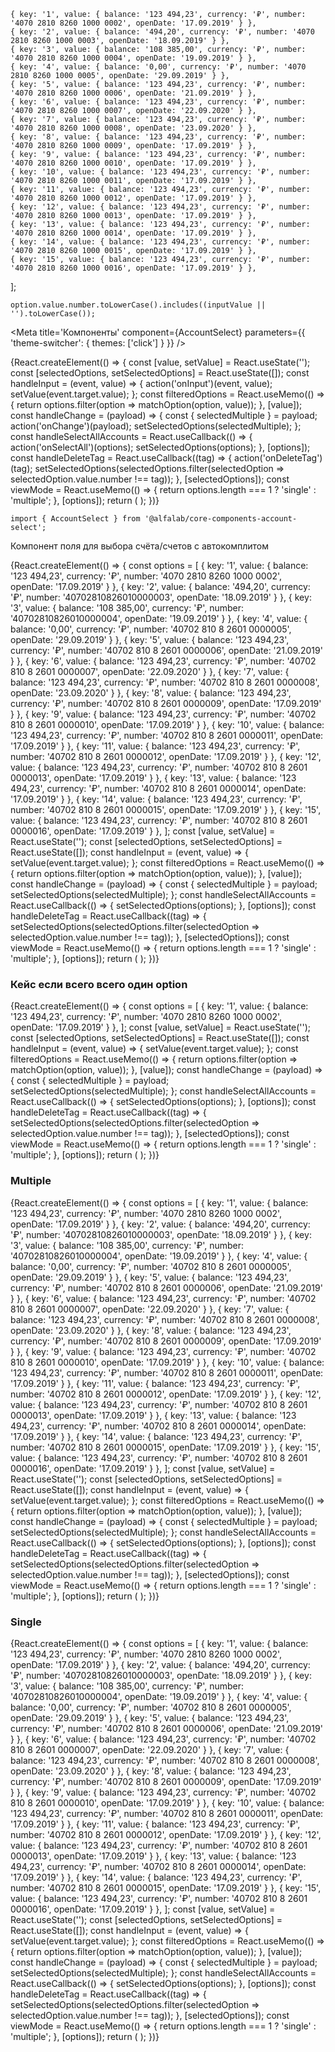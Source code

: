 
    { key: '1', value: { balance: '123 494,23', currency: '₽', number: '4070 2810 8260 1000 0002', openDate: '17.09.2019' } },
    { key: '2', value: { balance: '494,20', currency: '₽', number: '4070 2810 8260 1000 0003', openDate: '18.09.2019' } },
    { key: '3', value: { balance: '108 385,00', currency: '₽', number: '4070 2810 8260 1000 0004', openDate: '19.09.2019' } },
    { key: '4', value: { balance: '0,00', currency: '₽', number: '4070 2810 8260 1000 0005', openDate: '29.09.2019' } },
    { key: '5', value: { balance: '123 494,23', currency: '₽', number: '4070 2810 8260 1000 0006', openDate: '21.09.2019' } },
    { key: '6', value: { balance: '123 494,23', currency: '₽', number: '4070 2810 8260 1000 0007', openDate: '22.09.2020' } },
    { key: '7', value: { balance: '123 494,23', currency: '₽', number: '4070 2810 8260 1000 0008', openDate: '23.09.2020' } },
    { key: '8', value: { balance: '123 494,23', currency: '₽', number: '4070 2810 8260 1000 0009', openDate: '17.09.2019' } },
    { key: '9', value: { balance: '123 494,23', currency: '₽', number: '4070 2810 8260 1000 0010', openDate: '17.09.2019' } },
    { key: '10', value: { balance: '123 494,23', currency: '₽', number: '4070 2810 8260 1000 0011', openDate: '17.09.2019' } },
    { key: '11', value: { balance: '123 494,23', currency: '₽', number: '4070 2810 8260 1000 0012', openDate: '17.09.2019' } },
    { key: '12', value: { balance: '123 494,23', currency: '₽', number: '4070 2810 8260 1000 0013', openDate: '17.09.2019' } },
    { key: '13', value: { balance: '123 494,23', currency: '₽', number: '4070 2810 8260 1000 0014', openDate: '17.09.2019' } },
    { key: '14', value: { balance: '123 494,23', currency: '₽', number: '4070 2810 8260 1000 0015', openDate: '17.09.2019' } },
    { key: '15', value: { balance: '123 494,23', currency: '₽', number: '4070 2810 8260 1000 0016', openDate: '17.09.2019' } },
];

    option.value.number.toLowerCase().includes((inputValue || '').toLowerCase());

<Meta
    title='Компоненты'
    component={AccountSelect}
    parameters={{ 'theme-switcher': { themes: ['click'] } }}
/>

<!-- Canvas -->

<Story name='AccountSelect'>
    {React.createElement(() => {
        const [value, setValue] = React.useState('');
        const [selectedOptions, setSelectedOptions] = React.useState([]);
        const handleInput = (event, value) => {
            action('onInput')(event, value);
            setValue(event.target.value);
        };
        const filteredOptions = React.useMemo(() => {
            return options.filter(option => matchOption(option, value));
        }, [value]);
        const handleChange = (payload) => {
            const { selectedMultiple } = payload;
            action('onChange')(payload);
            setSelectedOptions(selectedMultiple);
        };
        const handleSelectAllAccounts = React.useCallback(() => {
            action('onSelectAll')(options);
            setSelectedOptions(options);
        }, [options]);
        const handleDeleteTag = React.useCallback((tag) => {
            action('onDeleteTag')(tag);
            setSelectedOptions(selectedOptions.filter(selectedOption => selectedOption.value.number !== tag));
        }, [selectedOptions]);
        const viewMode = React.useMemo(() => {
            return options.length === 1 ? 'single' : 'multiple';
        }, [options]);
        return (
            <AccountSelect
                block={true}
                value={value}
                view={viewMode}
                multiple={boolean('multiple', true)}
                size={select('size', ['s', 'm', 'l'], 'm')}
                label={text('label', 'Номер счёта справки')}
                allowUnselect={boolean('allowUnselect', true)}
                closeOnSelect={boolean('closeOnSelect', false)}
                placeholder={text('placeholder', 'Введите номер счёта справки')}
                onInput={handleInput}
                onChange={handleChange}
                options={filteredOptions}
                selected={selectedOptions}
                onDeleteTag={handleDeleteTag}
                onSelectAll={handleSelectAllAccounts}
            />
        );
    })}
</Story>

<!-- Docs -->

<ComponentHeader
    name='AccountSelect'
    stage={1}
/>

```tsx
import { AccountSelect } from '@alfalab/core-components-account-select';
```

Компонент поля для выбора счёта/счетов с автокомплитом

<Preview>
    {React.createElement(() => {
        const options = [
            { key: '1', value: { balance: '123 494,23', currency: '₽', number: '4070 2810 8260 1000 0002', openDate: '17.09.2019' } },
            { key: '2', value: { balance: '494,20', currency: '₽', number: '40702810826010000003', openDate: '18.09.2019' } },
            { key: '3', value: { balance: '108 385,00', currency: '₽', number: '40702810826010000004', openDate: '19.09.2019' } },
            { key: '4', value: { balance: '0,00', currency: '₽', number: '40702 810 8 2601 0000005', openDate: '29.09.2019' } },
            { key: '5', value: { balance: '123 494,23', currency: '₽', number: '40702 810 8 2601 0000006', openDate: '21.09.2019' } },
            { key: '6', value: { balance: '123 494,23', currency: '₽', number: '40702 810 8 2601 0000007', openDate: '22.09.2020' } },
            { key: '7', value: { balance: '123 494,23', currency: '₽', number: '40702 810 8 2601 0000008', openDate: '23.09.2020' } },
            { key: '8', value: { balance: '123 494,23', currency: '₽', number: '40702 810 8 2601 0000009', openDate: '17.09.2019' } },
            { key: '9', value: { balance: '123 494,23', currency: '₽', number: '40702 810 8 2601 0000010', openDate: '17.09.2019' } },
            { key: '10', value: { balance: '123 494,23', currency: '₽', number: '40702 810 8 2601 0000011', openDate: '17.09.2019' } },
            { key: '11', value: { balance: '123 494,23', currency: '₽', number: '40702 810 8 2601 0000012', openDate: '17.09.2019' } },
            { key: '12', value: { balance: '123 494,23', currency: '₽', number: '40702 810 8 2601 0000013', openDate: '17.09.2019' } },
            { key: '13', value: { balance: '123 494,23', currency: '₽', number: '40702 810 8 2601 0000014', openDate: '17.09.2019' } },
            { key: '14', value: { balance: '123 494,23', currency: '₽', number: '40702 810 8 2601 0000015', openDate: '17.09.2019' } },
            { key: '15', value: { balance: '123 494,23', currency: '₽', number: '40702 810 8 2601 0000016', openDate: '17.09.2019' } },
        ];
        const [value, setValue] = React.useState('');
        const [selectedOptions, setSelectedOptions] = React.useState([]);
        const handleInput = (event, value) => {
            setValue(event.target.value);
        };
        const filteredOptions = React.useMemo(() => {
            return options.filter(option => matchOption(option, value));
        }, [value]);
        const handleChange = (payload) => {
            const { selectedMultiple } = payload;
            setSelectedOptions(selectedMultiple);
        };
        const handleSelectAllAccounts = React.useCallback(() => {
            setSelectedOptions(options);
        }, [options]);
        const handleDeleteTag = React.useCallback((tag) => {
            setSelectedOptions(selectedOptions.filter(selectedOption => selectedOption.value.number !== tag));
        }, [selectedOptions]);
        const viewMode = React.useMemo(() => {
            return options.length === 1 ? 'single' : 'multiple';
        }, [options]);
        return (
            <AccountSelect
                size="m"
                block={true}
                value={value}
                view={viewMode}
                multiple={true}
                allowUnselect={true}
                closeOnSelect={false}
                label="Номер счёта справки"
                placeholder="Введите номер счёта справки"
                onInput={handleInput}
                onChange={handleChange}
                options={filteredOptions}
                selected={selectedOptions}
                onDeleteTag={handleDeleteTag}
                onSelectAll={handleSelectAllAccounts}
            />
        );
    })}
</Preview>

<Props of={AccountSelect} />

### Кейс если всего всего один option

<Preview>
    {React.createElement(() => {
        const options = [
            { key: '1', value: { balance: '123 494,23', currency: '₽', number: '4070 2810 8260 1000 0002', openDate: '17.09.2019' } },
        ];
        const [value, setValue] = React.useState('');
        const [selectedOptions, setSelectedOptions] = React.useState([]);
        const handleInput = (event, value) => {
            setValue(event.target.value);
        };
        const filteredOptions = React.useMemo(() => {
            return options.filter(option => matchOption(option, value));
        }, [value]);
        const handleChange = (payload) => {
            const { selectedMultiple } = payload;
            setSelectedOptions(selectedMultiple);
        };
        const handleSelectAllAccounts = React.useCallback(() => {
            setSelectedOptions(options);
        }, [options]);
        const handleDeleteTag = React.useCallback((tag) => {
            setSelectedOptions(selectedOptions.filter(selectedOption => selectedOption.value.number !== tag));
        }, [selectedOptions]);
        const viewMode = React.useMemo(() => {
            return options.length === 1 ? 'single' : 'multiple';
        }, [options]);
        return (
            <AccountSelect
                size="m"
                block={true}
                value={value}
                view={viewMode}
                multiple={true}
                allowUnselect={true}
                closeOnSelect={false}
                label="Номер счёта справки"
                placeholder="Введите номер счёта справки"
                onInput={handleInput}
                onChange={handleChange}
                options={filteredOptions}
                selected={selectedOptions}
                onDeleteTag={handleDeleteTag}
                onSelectAll={handleSelectAllAccounts}
            />
        );
    })}
</Preview>

### Multiple

<Preview>
    {React.createElement(() => {
        const options = [
            { key: '1', value: { balance: '123 494,23', currency: '₽', number: '4070 2810 8260 1000 0002', openDate: '17.09.2019' } },
            { key: '2', value: { balance: '494,20', currency: '₽', number: '40702810826010000003', openDate: '18.09.2019' } },
            { key: '3', value: { balance: '108 385,00', currency: '₽', number: '40702810826010000004', openDate: '19.09.2019' } },
            { key: '4', value: { balance: '0,00', currency: '₽', number: '40702 810 8 2601 0000005', openDate: '29.09.2019' } },
            { key: '5', value: { balance: '123 494,23', currency: '₽', number: '40702 810 8 2601 0000006', openDate: '21.09.2019' } },
            { key: '6', value: { balance: '123 494,23', currency: '₽', number: '40702 810 8 2601 0000007', openDate: '22.09.2020' } },
            { key: '7', value: { balance: '123 494,23', currency: '₽', number: '40702 810 8 2601 0000008', openDate: '23.09.2020' } },
            { key: '8', value: { balance: '123 494,23', currency: '₽', number: '40702 810 8 2601 0000009', openDate: '17.09.2019' } },
            { key: '9', value: { balance: '123 494,23', currency: '₽', number: '40702 810 8 2601 0000010', openDate: '17.09.2019' } },
            { key: '10', value: { balance: '123 494,23', currency: '₽', number: '40702 810 8 2601 0000011', openDate: '17.09.2019' } },
            { key: '11', value: { balance: '123 494,23', currency: '₽', number: '40702 810 8 2601 0000012', openDate: '17.09.2019' } },
            { key: '12', value: { balance: '123 494,23', currency: '₽', number: '40702 810 8 2601 0000013', openDate: '17.09.2019' } },
            { key: '13', value: { balance: '123 494,23', currency: '₽', number: '40702 810 8 2601 0000014', openDate: '17.09.2019' } },
            { key: '14', value: { balance: '123 494,23', currency: '₽', number: '40702 810 8 2601 0000015', openDate: '17.09.2019' } },
            { key: '15', value: { balance: '123 494,23', currency: '₽', number: '40702 810 8 2601 0000016', openDate: '17.09.2019' } },
        ];
        const [value, setValue] = React.useState('');
        const [selectedOptions, setSelectedOptions] = React.useState([]);
        const handleInput = (event, value) => {
            setValue(event.target.value);
        };
        const filteredOptions = React.useMemo(() => {
            return options.filter(option => matchOption(option, value));
        }, [value]);
        const handleChange = (payload) => {
            const { selectedMultiple } = payload;
            setSelectedOptions(selectedMultiple);
        };
        const handleSelectAllAccounts = React.useCallback(() => {
            setSelectedOptions(options);
        }, [options]);
        const handleDeleteTag = React.useCallback((tag) => {
            setSelectedOptions(selectedOptions.filter(selectedOption => selectedOption.value.number !== tag));
        }, [selectedOptions]);
        const viewMode = React.useMemo(() => {
            return options.length === 1 ? 'single' : 'multiple';
        }, [options]);
        return (
            <AccountSelect
                size="m"
                block={true}
                value={value}
                view={viewMode}
                multiple={true}
                allowUnselect={true}
                closeOnSelect={false}
                label="Номер счёта справки"
                placeholder="Введите номер счёта справки"
                onInput={handleInput}
                onChange={handleChange}
                options={filteredOptions}
                selected={selectedOptions}
                onDeleteTag={handleDeleteTag}
                onSelectAll={handleSelectAllAccounts}
            />
        );
    })}
</Preview>


### Single

<Preview>
    {React.createElement(() => {
        const options = [
            { key: '1', value: { balance: '123 494,23', currency: '₽', number: '4070 2810 8260 1000 0002', openDate: '17.09.2019' } },
            { key: '2', value: { balance: '494,20', currency: '₽', number: '40702810826010000003', openDate: '18.09.2019' } },
            { key: '3', value: { balance: '108 385,00', currency: '₽', number: '40702810826010000004', openDate: '19.09.2019' } },
            { key: '4', value: { balance: '0,00', currency: '₽', number: '40702 810 8 2601 0000005', openDate: '29.09.2019' } },
            { key: '5', value: { balance: '123 494,23', currency: '₽', number: '40702 810 8 2601 0000006', openDate: '21.09.2019' } },
            { key: '6', value: { balance: '123 494,23', currency: '₽', number: '40702 810 8 2601 0000007', openDate: '22.09.2020' } },
            { key: '7', value: { balance: '123 494,23', currency: '₽', number: '40702 810 8 2601 0000008', openDate: '23.09.2020' } },
            { key: '8', value: { balance: '123 494,23', currency: '₽', number: '40702 810 8 2601 0000009', openDate: '17.09.2019' } },
            { key: '9', value: { balance: '123 494,23', currency: '₽', number: '40702 810 8 2601 0000010', openDate: '17.09.2019' } },
            { key: '10', value: { balance: '123 494,23', currency: '₽', number: '40702 810 8 2601 0000011', openDate: '17.09.2019' } },
            { key: '11', value: { balance: '123 494,23', currency: '₽', number: '40702 810 8 2601 0000012', openDate: '17.09.2019' } },
            { key: '12', value: { balance: '123 494,23', currency: '₽', number: '40702 810 8 2601 0000013', openDate: '17.09.2019' } },
            { key: '13', value: { balance: '123 494,23', currency: '₽', number: '40702 810 8 2601 0000014', openDate: '17.09.2019' } },
            { key: '14', value: { balance: '123 494,23', currency: '₽', number: '40702 810 8 2601 0000015', openDate: '17.09.2019' } },
            { key: '15', value: { balance: '123 494,23', currency: '₽', number: '40702 810 8 2601 0000016', openDate: '17.09.2019' } },
        ];
        const [value, setValue] = React.useState('');
        const [selectedOptions, setSelectedOptions] = React.useState([]);
        const handleInput = (event, value) => {
            setValue(event.target.value);
        };
        const filteredOptions = React.useMemo(() => {
            return options.filter(option => matchOption(option, value));
        }, [value]);
        const handleChange = (payload) => {
            const { selectedMultiple } = payload;
            setSelectedOptions(selectedMultiple);
        };
        const handleSelectAllAccounts = React.useCallback(() => {
            setSelectedOptions(options);
        }, [options]);
        const handleDeleteTag = React.useCallback((tag) => {
            setSelectedOptions(selectedOptions.filter(selectedOption => selectedOption.value.number !== tag));
        }, [selectedOptions]);
        const viewMode = React.useMemo(() => {
            return options.length === 1 ? 'single' : 'multiple';
        }, [options]);
        return (
            <AccountSelect
                size="m"
                block={true}
                value={value}
                view={viewMode}
                multiple={false}
                allowUnselect={true}
                closeOnSelect={false}
                label="Номер счёта справки"
                placeholder="Введите номер счёта справки"
                onInput={handleInput}
                onChange={handleChange}
                options={filteredOptions}
                selected={selectedOptions}
                onDeleteTag={handleDeleteTag}
                onSelectAll={handleSelectAllAccounts}
            />
        );
    })}
</Preview>
